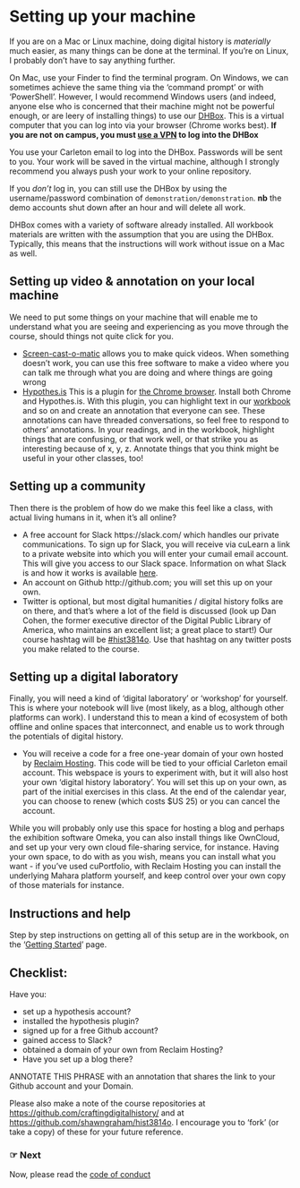 # Setting up your machine

If you are on a Mac or Linux machine, doing digital history is *materially* much easier, as many things can be done at the terminal. If you're on Linux, I probably don't have to say anything further.

On Mac, use your Finder to find the terminal program. On Windows, we can sometimes achieve the same thing via the 'command prompt' or with 'PowerShell'. However, I would recommend Windows users (and indeed, anyone else who is concerned that their machine might not be powerful enough, or are leery of installing things) to use our [DHBox](http://134.117.26.132:5000/). This is a virtual computer that you can log into via your browser (Chrome works best). **If you are not on campus, you must [use a VPN](http://carleton.ca/its/vpn/) to log into the DHBox**

You use your Carleton email to log into the DHBox. Passwords will be sent to you. Your work will be saved in the virtual machine, although I strongly recommend you always push your work to your online repository.

If you *don't* log in, you can still use the DHBox by using the username/password combination of `demonstration/demonstration`. **nb** the demo accounts shut down after an hour and will delete all work.

DHBox comes with a variety of software already installed. All workbook materials are written with the assumption that you are using the DHBox. Typically, this means that the instructions will work without issue on a Mac as well.

## Setting up video & annotation on your local machine
We need to put some things on your machine that will enable me to understand what you are seeing and experiencing as you move through the course, should things not quite click for you.

- [Screen-cast-o-matic](http://screencast-o-matic.com/) allows you to make quick videos. When something doesn't work, you can use this free software to make a video where you can talk me through what you are doing and where things are going wrong
- [Hypothes.is](https://hypothes.is/) This is a plugin for [the Chrome browser](https://www.google.com/chrome/browser/desktop/index.html). Install both Chrome and Hypothes.is. With this plugin, you can highlight text in our [workbook](http://workbook.craftingdigitalhistory.ca) and so on and create an annotation that everyone can see. These annotations can have threaded conversations, so feel free to respond to others' annotations. In your readings, and in the workbook, highlight things that are confusing, or that work well, or that strike you as interesting because of x, y, z. Annotate things that you think might be useful in your other classes, too!

## Setting up a community
Then there is the problem of how do we make this feel like a class, with actual living humans in it, when it's all online?

- A free account for Slack https://slack.com/ which handles our private communications. To sign up for Slack, you will receive via cuLearn a link to a private website into which you will enter your cumail email account. This will give you access to our Slack space. Information on what Slack is and how it works is available [here](https://slack.com/is).
- An account on Github http://github.com; you will set this up on your own.
- Twitter is optional, but most digital humanities / digital history folks are on there, and that’s where a lot of the field is discussed (look up Dan Cohen, the former executive director of the Digital Public Library of America, who maintains an excellent list; a great place to start!) Our course hashtag will be [#hist3814o](https://twitter.com/search?q=hist3814o&src=typd). Use that hashtag on any twitter posts you make related to the course.

## Setting up a digital laboratory
Finally, you will need a kind of 'digital laboratory' or 'workshop' for yourself. This is where your notebook will live (most likely, as a blog, although other platforms can work). I understand this to mean a kind of ecosystem of both offline and online spaces that interconnect, and enable us to work through the potentials of digital history.

-  You will receive a code for a free one-year domain of your own hosted by [Reclaim Hosting](http://reclaimhosting.com). This code will be tied to your official Carleton email account. This webspace is yours to experiment with, but it will also host your own ‘digital history laboratory’. You will set this up on your own, as part of the initial exercises in this class. At the end of the calendar year, you can choose to renew (which costs $US 25) or you can cancel the account.

While you will probably only use this space for hosting a blog and perhaps the exhibition software Omeka, you can also install things like OwnCloud, and set up your very own cloud file-sharing service, for instance. Having your own space, to do with as you wish, means you can install what you want - if you've used cuPortfolio, with Reclaim Hosting you can install the underlying Mahara platform yourself, and keep control over your own copy of those materials for instance.

## Instructions and help

Step by step instructions on getting all of this setup are in the workbook, on the '[Getting Started](http://workbook.craftingdigitalhistory.ca/introduction/crafting-digital-history/)' page.

## Checklist:

Have you:

- set up a hypothesis account?
- installed the hypothesis plugin?
- signed up for a free Github account?
- gained access to Slack?
- obtained a domain of your own from Reclaim Hosting?
- Have you set up a blog there?

ANNOTATE THIS PHRASE with an annotation that shares the link to your Github account and your Domain.

Please also make a note of the course repositories at [https://github.com/craftingdigitalhistory/](https://github.com/craftingdigitalhistory/helpful-things/blob/master/weekly-template.md) and at [https://github.com/shawngraham/hist3814o](https://github.com/shawngraham/hist3814o). I encourage you to 'fork' (or take a copy) of these for your future reference.

### ☞ Next

Now, please read the [code of conduct](/codeofconduct)
